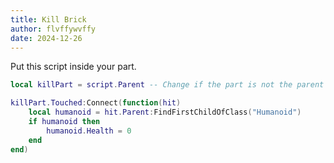 ```yaml
---
title: Kill Brick
author: flvffywvffy
date: 2024-12-26
---
```


Put this script inside your part.

```lua
local killPart = script.Parent -- Change if the part is not the parent of this script.

killPart.Touched:Connect(function(hit)
    local humanoid = hit.Parent:FindFirstChildOfClass("Humanoid")
    if humanoid then
        humanoid.Health = 0
    end
end)
```
